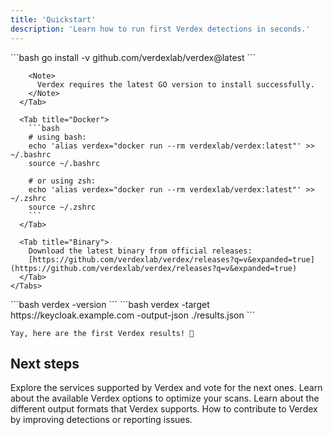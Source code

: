 ```yaml
---
title: 'Quickstart'
description: 'Learn how to run first Verdex detections in seconds.'
---
```


<Steps>
  <Step title="Install Verdex">
    <Tabs>
      <Tab title="Go">
        ```bash
        go install -v github.com/verdexlab/verdex@latest
        ```

        <Note>
          Verdex requires the latest GO version to install successfully.
        </Note>
      </Tab>

      <Tab title="Docker">
        ```bash
        # using bash:
        echo 'alias verdex="docker run --rm verdexlab/verdex:latest"' >> ~/.bashrc
        source ~/.bashrc

        # or using zsh:
        echo 'alias verdex="docker run --rm verdexlab/verdex:latest"' >> ~/.zshrc
        source ~/.zshrc
        ```
      </Tab>

      <Tab title="Binary">
        Download the latest binary from official releases: 
        [https://github.com/verdexlab/verdex/releases?q=v&expanded=true](https://github.com/verdexlab/verdex/releases?q=v&expanded=true)
      </Tab>
    </Tabs>
  </Step>

  <Step title="Check Verdex installation">
    ```bash
    verdex -version
    ```
  </Step>

  <Step title="Run version detection">
    ```bash
    verdex -target https://keycloak.example.com -output-json ./results.json
    ```

    Yay, here are the first Verdex results! 🎉
  </Step>
</Steps>

## Next steps

<CardGroup>
  <Card title="Products" icon="crosshairs-simple" href="/essentials/products">
    Explore the services supported by Verdex and vote for the next ones.
  </Card>

  <Card title="Detection Options" icon="wrench" href="/essentials/options">
    Learn about the available Verdex options to optimize your scans.
  </Card>

  <Card title="Output Formats" icon="right-from-bracket" href="/essentials/output">
    Learn about the different output formats that Verdex supports.
  </Card>

  <Card title="Contribute" icon="lightbulb" href="/contribute/introduction">
    How to contribute to Verdex by improving detections or reporting issues.
  </Card>
</CardGroup>